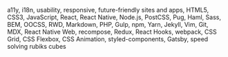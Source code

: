 <!-- <h1 id="profile"><a href="#profile">Hi,<br/>I'm Chris.</a></h1> -->

<!-- I create usable, responsive, future-friendly sites and apps with HTML5, CSS3, JavaScript, React, React Native, Node.js, PostCSS, Pug, Haml, Sass, BEM, OOCSS, RWD, Markdown, PHP, Gulp, npm, Yarn, Jekyll, Vim, and Git. -->

<!-- [![Chris Nager wearing his favorite Alabama hat](http://chrisnager.com/img/hat.jpg)]([https://www.instagram.com/chrisnager) -->

<!-- I'm ambitious, self-driven, and enthusiastic about the future of the web. I currently work in Brooklyn, New York as a Senior Software Developer at Air, previously at IEX and Salesforce.com. Using the latest web technologies and languages, I strive to build beautifully designed and masterfully coded websites and apps. I continually learn from and contribute to the web community and constantly find myself taking on self-initiated [side projects](#projects). I merge the gap between designer and developer by taking my designs from pen and paper to usable, performance-first online experiences. -->

<!-- [Say hello](mailto:chris@chrisnager.com). -->

a11y, i18n, usability, responsive, future-friendly sites and apps, HTML5,
CSS3, JavaScript, React, React Native, Node.js, PostCSS, Pug, Haml, Sass,
BEM, OOCSS, RWD, Markdown, PHP, Gulp, npm, Yarn, Jekyll, Vim, Git, MDX,
React Native Web, recompose, Redux, React Hooks, webpack, CSS Grid, CSS
Flexbox, CSS Animation, styled-components, Gatsby, speed solving rubiks cubes
